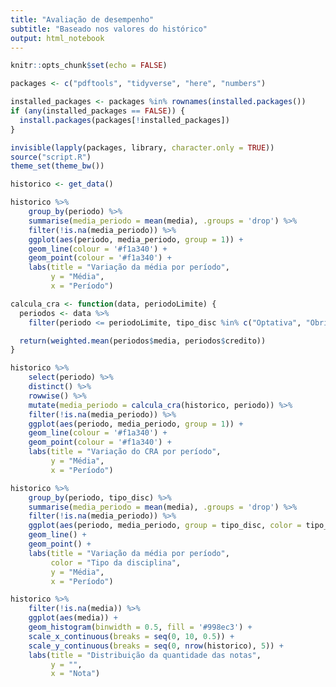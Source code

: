 ```yaml
---
title: "Avaliação de desempenho"
subtitle: "Baseado nos valores do histórico"
output: html_notebook
---
```


```r
knitr::opts_chunk$set(echo = FALSE)

packages <- c("pdftools", "tidyverse", "here", "numbers")

installed_packages <- packages %in% rownames(installed.packages())
if (any(installed_packages == FALSE)) {
  install.packages(packages[!installed_packages])
}

invisible(lapply(packages, library, character.only = TRUE))
source("script.R")
theme_set(theme_bw())
```

```r
historico <- get_data() 
```

```r
historico %>%
    group_by(periodo) %>%
    summarise(media_periodo = mean(media), .groups = 'drop') %>%
    filter(!is.na(media_periodo)) %>%
    ggplot(aes(periodo, media_periodo, group = 1)) + 
    geom_line(colour = '#f1a340') +
    geom_point(colour = '#f1a340') +
    labs(title = "Variação da média por período",
         y = "Média",
         x = "Período")
```

```r
calcula_cra <- function(data, periodoLimite) {
  periodos <- data %>%
    filter(periodo <= periodoLimite, tipo_disc %in% c("Optativa", "Obrigatória"))

  return(weighted.mean(periodos$media, periodos$credito))
}

historico %>%
    select(periodo) %>%
    distinct() %>%
    rowwise() %>%
    mutate(media_periodo = calcula_cra(historico, periodo)) %>%
    filter(!is.na(media_periodo)) %>%
    ggplot(aes(periodo, media_periodo, group = 1)) + 
    geom_line(colour = '#f1a340') +
    geom_point(colour = '#f1a340') +
    labs(title = "Variação do CRA por período",
         y = "Média",
         x = "Período")
```

```r
historico %>%
    group_by(periodo, tipo_disc) %>%
    summarise(media_periodo = mean(media), .groups = 'drop') %>%
    filter(!is.na(media_periodo)) %>%
    ggplot(aes(periodo, media_periodo, group = tipo_disc, color = tipo_disc)) + 
    geom_line() +
    geom_point() +
    labs(title = "Variação da média por período",
         color = "Tipo da disciplina",
         y = "Média",
         x = "Período")
```

```r
historico %>%
    filter(!is.na(media)) %>%
    ggplot(aes(media)) + 
    geom_histogram(binwidth = 0.5, fill = '#998ec3') +
    scale_x_continuous(breaks = seq(0, 10, 0.5)) +
    scale_y_continuous(breaks = seq(0, nrow(historico), 5)) +
    labs(title = "Distribuição da quantidade das notas",
         y = "",
         x = "Nota")
```
